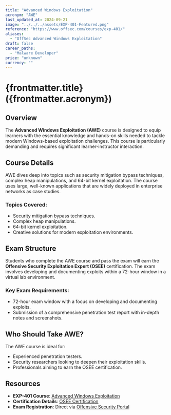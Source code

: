 ```yaml
---
title: "Advanced Windows Exploitation"
acronym: "AWE"
last_updated_at: 2024-09-21
image: "../../../assets/EXP-401-Featured.png"
reference: "https://www.offsec.com/courses/exp-401/"
aliases:
  - "OffSec Advanced Windows Exploitation"
draft: false
career_paths:
  - "Malware Developer"
price: "unknown"
currency: ""
---
```


# {frontmatter.title} ({frontmatter.acronym})

## Overview

The **Advanced Windows Exploitation (AWE)** course is designed to equip learners with the essential knowledge and
hands-on skills needed to tackle modern Windows-based exploitation challenges. This course is particularly demanding and
requires significant learner-instructor interaction.

## Course Details

AWE dives deep into topics such as security mitigation bypass techniques, complex heap manipulations, and 64-bit kernel
exploitation. The course uses large, well-known applications that are widely deployed in enterprise networks as case
studies.

### Topics Covered:

- Security mitigation bypass techniques.
- Complex heap manipulations.
- 64-bit kernel exploitation.
- Creative solutions for modern exploitation environments.

## Exam Structure

Students who complete the AWE course and pass the exam will earn the **Offensive Security Exploitation Expert (OSEE)**
certification. The exam involves developing and documenting exploits within a 72-hour window in a virtual lab
environment.

### Key Exam Requirements:

- 72-hour exam window with a focus on developing and documenting exploits.
- Submission of a comprehensive penetration test report with in-depth notes and screenshots.

## Who Should Take AWE?

The AWE course is ideal for:

- Experienced penetration testers.
- Security researchers looking to deepen their exploitation skills.
- Professionals aiming to earn the OSEE certification.

## Resources

- **EXP-401 Course**: [Advanced Windows Exploitation](https://www.offsec.com/courses/exp-401/)
- **Certification Details**: [OSEE Certification](https://www.offsec.com/courses/exp-401/)
- **Exam Registration**: Direct via [Offensive Security Portal](https://www.offsec.com/)
